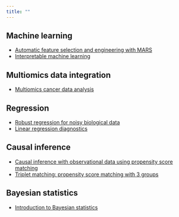 ```yaml
---
title: ""
---
```


## Machine learning

- [Automatic feature selection and engineering with MARS](https://jarbet.github.io/presentation-mars.github.io/presentation-mars.html)
- [Interpretable machine learning](./presentations/2020-01-21_interpretable_machine_learning.pdf)

## Multiomics data integration
- [Multiomics cancer data analysis](./presentations/2021-11-21_multiomics_cancer.pdf)

## Regression

- [Robust regression for noisy biological data](https://jarbet.github.io/presentation-ordinal-regression/ordinal_regression.html)
- [Linear regression diagnostics](https://jarbet.github.io/presentation-regression-diagnostics/regression_diagnostics.html)

## Causal inference
- [Causal inference with observational data using propensity score matching](https://jarbet.github.io/presentation-causal-inference-matching/causal_inference_matching.html)
- [Triplet matching: propensity score matching with 3 groups](./presentations/20220422_triplet_matching.pdf)

## Bayesian statistics
- [Introduction to Bayesian statistics](./presentations/2022-08-25_Bayesian_stats.pdf)
